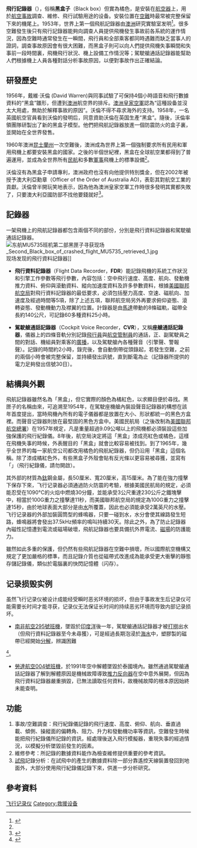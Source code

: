 {{noteTA
|T=zh-hans:飞行记录仪;zh-hk:飛行紀錄儀;zh-tw:飛行記錄器;
|1=zh-hans:飞行记录仪;zh-hk:飛行紀錄儀;zh-tw:飛行記錄器;
|2=zh-hans:驾驶舱通话记录器;zh-hk:駕駛艙語音紀錄儀;zh-hant:駕駛艙通話記錄器
|3=zh-hans:飞行数据记录器;zh-hk:飛行數據紀錄儀;zh-hant:飛行資料記錄器
|G1=AE
|G2=地名
|G3=Unit
}}
{{各地中文名
 | 名詞 = {{lang|en|Flight recorder}}
 | 圖像 = Fdr sidefront.jpg
 | 說明 = -{zh-cn:飞行记录仪;zh-hk:飛行紀錄儀;zh-tw:飛行記錄器;}-
 | 大陸 = 飞行记录仪
 | 臺灣 = 飛行記錄器，飛航記錄器<!-- 若不填寫香港一項，則標籤顯示為港臺 -->
 | 香港 = 飛行紀錄儀<!-- 若不填寫澳門一項，則標籤顯示為港澳 -->
 | 澳門 =
 |新加坡= <!-- 若不填寫大馬一項，則標籤顯示為新馬 -->
 | 大馬 =
 | 何地 = <!-- 其他地區 -->
 | 其他 = <!-- 其他用語，將隨條目語言變種進行字詞轉換 -->
 | 何地2 = <!-- 其他地區2 -->
 | 其他2 = <!-- 其他用語2，將隨條目語言變種進行字詞轉換 -->
 | navbar= <!-- 填任意字符以顯示navbar -->
}}
{{各地中文名
 | 名詞 = {{lang|en|black box}}
 | 大陸 = 黑匣子
 | 臺灣 = 黑盒子<!-- 若不填寫香港一項，則標籤顯示為港臺 -->
 | 香港 = 黑盒<!-- 若不填寫澳門一項，則標籤顯示為港澳 -->
 | 澳門 =
 |新加坡= 黑箱<!-- 若不填寫大馬一項，則標籤顯示為新馬 -->
 | 大馬 = 黑箱
 | 何地 = <!-- 其他地區 -->
 | 其他 = <!-- 其他用語，將隨條目語言變種進行字詞轉換 -->
 | 何地2 = <!-- 其他地區2 -->
 | 其他2 = <!-- 其他用語2，將隨條目語言變種進行字詞轉換 -->
 | navbar= <!-- 填任意字符以顯示navbar -->
}}
'''飛行記錄器'''（{{Lang-en|'''Flight Recorder'''}}），俗稱'''黑盒子'''（Black box）但實為橘色，是安裝在[[航空器|航空器]]上，用於[[航空事故|航空事故]]調查、維修、飛行試驗用途的设备。安裝位置在[[空難|空難]]時最常被完整保留下來的機尾上。1953年，世界上第一個飛航記錄器由[[澳洲|澳洲]]研究實驗室发明<ref name=":0">{{Cite web |url=http://news.xinhuanet.com/mil/2010-08/02/content_13951745.htm|title=黑盒之父戴維·沃倫飽受空難傷痛|accessdate=2010-08-02|archive-date=2022-03-23|archive-url=https://web.archive.org/web/20110109011032/http://news.xinhuanet.com/mil/2010-08/02/content_13951745.htm|dead-url=no}}</ref>。很多空難發生後只有飛行記錄器能夠向調查人員提供飛機發生事故前各系統的運作情況，因為空難時通常發生在一瞬間，飛行員和全部乘客都同時遇難而缺乏當事人的證詞，調查事故原因會有很大困難，而黑盒子則可以向人們提供飛機失事瞬間和失事前一段時間裏，飛機飛行狀況、機上設備工作情況等；駕駛艙通話記錄器能幫助人們根據機上人員各種對話分析事故原因，以便對事故作出正確結論。

==研發歷史==
1956年，戴維·沃倫 (David Warren)與同事試驗了可保持4個小時語音和飛行數據資料的“黑盒”雛形，但遭到[[澳洲|澳洲]]航空界的排斥。[[澳洲皇家空軍|澳洲皇家空軍]]認為“這種設备並沒太大用處，無助於解釋事故的原因”。沃倫不得不尋求海外的支持。1958年，一名英國航空官員看到沃倫的發明后，同意資助沃倫在英国生產“黑盒”。隨後，沃倫率領團隊研製出了新的黑盒子模型。他們把飛航記錄器放進一個防震防火的盒子裏，並開始在全世界發售。

1960年澳洲[[昆士蘭州|昆士蘭州]]一次空難後，澳洲成為世界上第一個強制要求所有民用和軍用飛機上都要安裝黑盒的國家。之後的半個世紀裡，黑盒在全球航空業都得到了普遍運用，並成為全世界所有[[民航|民航]]和多數[[軍事|軍事]]飛機上的標準設備<ref name=":0" />。

沃倫沒有為黑盒子申請專利，澳洲政府也沒有向他提供特別獎金，但在2002年被授予澳大利亞勳章（Officer of the Order of Australia AO)，表彰其對航空工業的貢獻。沃倫曾半開玩笑地表示，因為他為澳洲皇家空軍工作時很多發明其實都失敗了，只要澳大利亞國防部不找他要錢就好<ref>{{Cite web |url=https://www.bbc.com/zhongwen/trad/world-49204852|title=「黑匣子」：一個可能曾救你一命的發明|accessdate=2019年8月12日|archive-date=2022-03-23|archive-url=https://web.archive.org/web/https://www.bbc.com/zhongwen/trad/world-49204852|dead-url=no}}</ref>。

==記錄器==
一架飛機上的飛航記錄器都包含兩個不同的部份，分別是飛行資料記錄器和駕駛艙通話記錄器。
[[File:东航MU5735班机第二部黑匣子寻获现场_Second_Black_box_of_crashed_flight_MU5735_retrieved_1.jpg|thumb]]现场发现的飛行資料記錄器]]
*'''飛行資料記錄器'''（Flight Data Recorder，'''FDR'''）能記錄飛機的系統工作狀況和引擎工作參數等飛行參數，內容包括：空中飛行速度、高度、航向、發動機推力資料、俯仰與滾動資料、縱向加速度資料及許多參數資料，根據[[美國聯邦航空局|美國聯邦航空局]]對飛行資料記錄器的最低要求，必須包括壓力高度、空速、磁航向、加速度及經過時間等5項，除了上述五項，聯邦航空局另外再要求俯仰姿態、滾轉姿態、發動機動力及襟翼的位置。計錄器是由[[馬達|馬達]]帶動的8條磁軌，磁帶全長約140公尺，可記錄60多種資料25小時。

*'''駕駛艙通話記錄器'''（Cockpit Voice Recorder，'''CVR'''），又稱'''座艙通話記錄器'''，儀器上的四條音軌分別記錄[[飛行員|飛行員]]與[[航空管制員|航空管制員]]的通話，正、副駕駛員之間的對話、機組員對乘客的[[廣播|廣播]]，以及駕駛艙內各種聲音（引擎聲、警報聲）。記錄的時間約2小時，錄完後，會自動倒帶從頭錄起，若發生空難，之前的兩個小時會被完整保留，並持續發出訊號，直到斷電為止（記錄器所提供的電力足夠發出信號30日）。

==結構與外觀==
飛航記錄器雖然名為「黑盒」，但它實際的顏色為橘紅色，以求顯目便於尋找。黑匣子的名稱由來，可追溯至1954年，在駕駛座機艙內裝設聲音記錄器的構想在該年首度提出，當時飛機內所有的電子儀器都是放置在大小、形狀都統一的黑色方盒裡。而聲音记錄器則放在最堅固的黑色方盒中。美國民航局（之後改制為[[美國聯邦航空總署|美國聯邦航空總署]]）在1957年規定，凡是重量超過9.09公噸以上的飛機都必須裝設這些加強保護的飛行紀錄儀。8年後，航空局決定將這「黑盒」漆成亮紅色或橘色，這樣在飛機失事的時候，外表醒目的「黑盒」就會比較容易被找到。到了1965年，幾乎全世界的每一家航空公司都改用橘色的飛航紀錄器，但仍沿用「黑盒」這個名稱。除了漆成橘紅色外，有些黑盒子外殼會貼有反光條以更容易被尋獲，並寫有「{{lang|en|FLIGHT RECORDER, DO NOT OPEN}}」（飛行紀錄儀，請勿開啟）。

其外部的材質為[[鈦|鈦]]鋼金屬，長50厘米、寬20厘米，高15厘米。為了能在強力撞擊下保存下來，飞行记录器必須通過防火防震的考驗，根據美國民航局的規定，必須能忍受在1090°C的火焰中燃燒30分鐘，並能承受3公尺重達230公斤之鐵塊擊中，相當於100G重力之撞擊達11秒，而美國聯邦航空局的規定為100G重力之撞擊達15秒，由於地球表面大部分是由[[水|水]]所覆蓋，因此也必須能承受2萬英尺的水壓。飞行记录器的外部加裝圓筒型的蜂鳴器，只要一碰到水，水分會使其線路發生短路，蜂鳴器將會發出37.5kHz頻率的鳴叫持續30天。除此之外，為了防止記錄器內磁性記憶遭到電流或磁場破壞，飛航記錄器也要具備抗外界電流、[[磁場|磁場]]的防護能力。

雖然如此多重的保護，但仍然有些飛航記錄器在空難中損壞，所以國際航空機構又規定了更加嚴格的標準，而且記錄介質也從磁帶式改進成為能承受更大衝擊的靜態存儲記錄儀，類似於電腦裏的快閃記憶體（闪存）。

== 记录损毁实例 ==
虽然飞行记录仪被设计成能经受瞬时恶劣环境的损坏，但由于事故发生后记录仪可能需要长时间才能寻获，记录仪无法保证长时间的持续恶劣环境而导致内部记录损坏。
*[[南非航空295號班機|南非航空295號班機]]，墜毀於[[印度洋|印度洋]]後一年，駕駛艙通話記錄器才被[[打撈|打撈]]出水（但飛行資料記錄器至今未尋獲），可是經過長期泡浸於[[海水|海水]]中，塑膠製的磁帶已經開始[[分解作用|分解]]，辨識困難<ref>
{{cite book 
|last= Marsh
|first= Rob
|title=Verlore Skakels: Onverklaarde Geheime van Suider-Afrika
|edition=1 
|year=1994
|publisher= Struik Publishers (Pty) Ltd 
|isbn=1-86825-407-0
|pages=17}}
</ref><ref>{{Cite web |url=http://blog.nownews.com/article.php?bid=20744&tid=1279295|title=1987 SAA Helderberg Air Disaster|accessdate=2011-01-04|archive-date=2022-03-23|archive-url=https://web.archive.org/web/20110104232029/http://blog.nownews.com/article.php?bid=20744&tid=1279295|dead-url=yes}}</ref>。
*[[勞達航空004號班機|勞達航空004號班機]]，於1991年空中解體墜毀於泰國境內。雖然通過駕駛艙通話記錄器了解到解體原因是機械故障導致[[推力反向器|推力反向器]]在空中意外展開，但因為飛行資料記錄器嚴重損毀，已無法讀取任何資料，故機械故障的根本原因始終未能查明。

==功能==
#事故/空難調查：飛行紀錄儀記錄的飛行速度、高度、俯仰、航向、垂直過載、傾側、操縱面的偏轉角、阻力、升力和發動機功率等資訊，空難發生時候能把飛行紀錄儀所記錄的資訊，經處理後送入飛行模擬器，重現失事的經過情況，以模擬分析墜毀前發生的因素。
#維修參考：所記錄的數據資料能作為檢查維修提供重要的參考資訊。
#[[試飛|試飛]]記錄分析：在試飛中的產生的數據資料除一部分靠遙控天線裝置發回到地面外，大部分使用飛行紀錄儀記錄下來，供進一步分析研究。

==參考資料==
{{reflist}}
{{commonscat|Flight data recorders}}

{{商業空中旅行}}
{{航空器部件}}

[[Category:飞行记录仪|]]
[[Category:救援设备|Category:救援设备]]